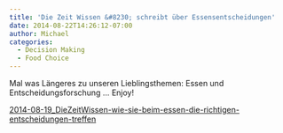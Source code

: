 ```yaml
---
title: 'Die Zeit Wissen &#8230; schreibt über Essensentscheidungen'
date: 2014-08-22T14:26:12-07:00
author: Michael
categories:
  - Decision Making
  - Food Choice
---
```

Mal was Längeres zu unseren Lieblingsthemen: Essen und Entscheidungsforschung &#8230; Enjoy!

[2014-08-19_DieZeitWissen-wie-sie-beim-essen-die-richtigen-entscheidungen-treffen](/uploads//2014/08/2014-08-19_DieZeitWissen-wie-sie-beim-essen-die-richtigen-entscheidungen-treffen.pdf)
